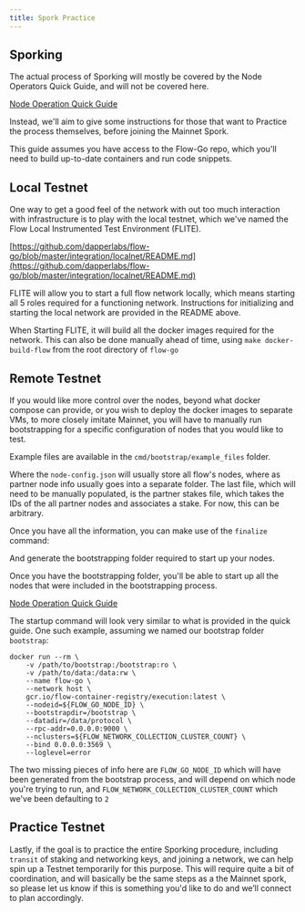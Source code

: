 ```yaml
---
title: Spork Practice
---
```


## Sporking

The actual process of Sporking will mostly be covered by the Node Operators Quick Guide, and will not be covered here.

[Node Operation Quick Guide](https://docs.onflow.org/docs/node-operation-consolidated-guide)

Instead, we'll aim to give some instructions for those that want to Practice the process themselves, before joining the Mainnet Spork.

This guide assumes you have access to the Flow-Go repo, which you'll need to build up-to-date containers and run code snippets.

[](https://github.com/dapperlabs/flow-go)

## Local Testnet

One way to get a good feel of the network with out too much interaction with infrastructure is to play with the local testnet, which we've named the Flow Local Instrumented Test Environment (FLITE).

[https://github.com/dapperlabs/flow-go/blob/master/integration/localnet/README.md](https://github.com/dapperlabs/flow-go/blob/master/integration/localnet/README.md)

FLITE will allow you to start a full flow network locally, which means starting all 5 roles required for a functioning network. Instructions for initializing and starting the local network are provided in the README above.

When Starting FLITE, it will build all the docker images required for the network. This can also be done manually ahead of time, using `make docker-build-flow` from the root directory of `flow-go`

## Remote Testnet

If you would like more control over the nodes, beyond what docker compose can provide, or you wish to deploy the docker images to separate VMs, to more closely imitate Mainnet, you will have to manually run bootstrapping for a specific configuration of nodes that you would like to test.

[](https://github.com/dapperlabs/flow-go/blob/master/cmd/bootstrap/README.md)

Example files are available in the `cmd/bootstrap/example_files` folder.

Where the `node-config.json` will usually store all flow's nodes, where as partner node info usually goes into a separate folder. The last file, which will need to be manually populated, is the partner stakes file, which takes the IDs of the all partner nodes and associates a stake. For now, this can be arbitrary.

Once you have all the information, you can make use of the `finalize` command:

[](https://github.com/dapperlabs/flow-go/tree/master/cmd/bootstrap#example-1)

And generate the bootstrapping folder required to start up your nodes.

Once you have the bootstrapping folder, you'll be able to start up all the nodes that were included in the bootstrapping process.

[Node Operation Quick Guide](https://docs.onflow.org/docs/node-operation-consolidated-guide#docker)

The startup command will look very similar to what is provided in the quick guide. One such example, assuming we named our bootstrap folder `bootstrap`:

```shell
docker run --rm \
    -v /path/to/bootstrap:/bootstrap:ro \
    -v /path/to/data:/data:rw \
    --name flow-go \
    --network host \
    gcr.io/flow-container-registry/execution:latest \
    --nodeid=${FLOW_GO_NODE_ID} \
    --bootstrapdir=/bootstrap \
    --datadir=/data/protocol \
    --rpc-addr=0.0.0.0:9000 \
    --nclusters=${FLOW_NETWORK_COLLECTION_CLUSTER_COUNT} \
    --bind 0.0.0.0:3569 \
    --loglevel=error
```

The two missing pieces of info here are `FLOW_GO_NODE_ID` which will have been generated from the bootstrap process, and will depend on which node you're trying to run, and `FLOW_NETWORK_COLLECTION_CLUSTER_COUNT` which we've been defaulting to `2`

## Practice Testnet

Lastly, if the goal is to practice the entire Sporking procedure, including `transit` of staking and networking keys, and joining a network, we can help spin up a Testnet temporarily for this purpose. This will require quite a bit of coordination, and will basically be the same steps as a the Mainnet spork, so please let us know if this is something you'd like to do and we’ll connect to plan accordingly.
